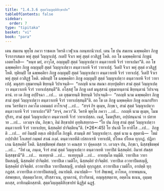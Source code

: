 ```yaml
---
title: "1.4.3.6 สุตฺตวิญฺญตฺติสิกฺขาปท"
tableOfContents: false
sidebar:
  order: 7
type: "tipitaka"
basket: "vi"
book: "para"
---
```



<DynamicBreadcrumb />

<Division number="636" book="para">

<Paragraph number="2350" book="para">
เตน สมเยน พุทฺโธ ภควา ราชคเห วิหรติ เวฬุวเน กลนฺทกนิวาเป. เตน โข ปน สมเยน ฉพฺพคฺคิยา ภิกฺขู จีวรการสมเย พหุํ สุตฺตํ วิญฺญาเปสุํ. กเตปิ จีวเร พหุํ สุตฺตํ อวสิฏฺฐํ โหติ. อถ โข ฉพฺพคฺคิยานํ ภิกฺขูนํ เอตทโหสิ—  “หนฺท มยํ, อาวุโส, อญฺญมฺปิ สุตฺตํ วิญฺญาเปตฺวา ตนฺตวาเยหิ จีวรํ วายาเปมา”ติ. อถ โข ฉพฺพคฺคิยา ภิกฺขู อญฺญมฺปิ สุตฺตํ วิญฺญาเปตฺวา ตนฺตวาเยหิ จีวรํ วายาเปสุํ. วีเตปิ จีวเร พหุํ สุตฺตํ อวสิฏฺฐํ โหติ. ทุติยมฺปิ โข ฉพฺพคฺคิยา ภิกฺขู อญฺญมฺปิ สุตฺตํ วิญฺญาเปตฺวา ตนฺตวาเยหิ จีวรํ วายาเปสุํ. วีเตปิ จีวเร พหุํ สุตฺตํ อวสิฏฺฐํ โหติ. ตติยมฺปิ โข ฉพฺพคฺคิยา ภิกฺขู อญฺญมฺปิ สุตฺตํ วิญฺญาเปตฺวา ตนฺตวาเยหิ จีวรํ วายาเปสุํ. มนุสฺสา อุชฺฌายนฺติ ขิยฺยนฺติ วิปาเจนฺติ—  “กถญฺหิ นาม สมณา สกฺยปุตฺติยา สามํ สุตฺตํ วิญฺญาเปตฺวา ตนฺตวาเยหิ จีวรํ วายาเปสฺสนฺตี”ติ.
</Paragraph>

<Paragraph number="2351" book="para">
อโสฺสสุํ โข ภิกฺขู เตสํ มนุสฺสานํ อุชฺฌายนฺตานํ ขิยฺยนฺตานํ วิปาเจนฺตานํ. เย เต ภิกฺขู อปฺปิจฺฉา …เป…  เต อุชฺฌายนฺติ ขิยฺยนฺติ วิปาเจนฺติ—  “กถญฺหิ นาม ฉพฺพคฺคิยา ภิกฺขู สามํ สุตฺตํ วิญฺญาเปตฺวา ตนฺตวาเยหิ จีวรํ วายาเปสฺสนฺตี”ติ.
</Paragraph>

<Paragraph number="2352" book="para">
อถ โข เต ภิกฺขู ฉพฺพคฺคิเย ภิกฺขู อเนกปริยาเยน วิครหิตฺวา ภควโต เอตมตฺถํ อาโรเจสุํ …เป…  “สจฺจํ กิร ตุเมฺห, ภิกฺขเว, สามํ สุตฺตํ วิญฺญาเปตฺวา ตนฺตวาเยหิ จีวรํ วายาเปถา”ติ? “สจฺจํ, ภควา”ติ. วิครหิ พุทฺโธ ภควา …เป…  กถญฺหิ นาม ตุเมฺห, โมฆปุริสา, สามํ สุตฺตํ วิญฺญาเปตฺวา ตนฺตวาเยหิ จีวรํ วายาเปสฺสถ. เนตํ, โมฆปุริสา, อปฺปสนฺนานํ วา ปสาทาย …เป…  เอวญฺจ ปน, ภิกฺขเว, อิมํ สิกฺขาปทํ อุทฺทิเสยฺยาถ—
</Paragraph>

</Division>
<Division number="637" book="para">

<Paragraph number="2353" book="para">
<Emphasis>“โย ปน ภิกฺขุ สามํ สุตฺตํ วิญฺญาเปตฺวา ตนฺตวาเยหิ จีวรํ วายาเปยฺย, นิสฺสคฺคิยํ ปาจิตฺติยนฺ”</Emphasis>ติ. (*26*:<Emphasis>45</Emphasis>)
</Paragraph>

</Division>
<Division number="638" book="para">

<Paragraph number="2354" book="para">
<Emphasis>โย ปนา</Emphasis>ติ โย ยาทิโส …เป…  <Emphasis>ภิกฺขู</Emphasis>ติ …เป…  อยํ อิมสฺมิํ อตฺเถ อธิปฺเปโต ภิกฺขูติ.
</Paragraph>

<Paragraph number="2355" book="para">
<Emphasis>สามนฺ</Emphasis>ติ สยํ วิญฺญาเปตฺวา.
</Paragraph>

<Paragraph number="2356" book="para">
<Emphasis>สุตฺตํ</Emphasis> นาม ฉ สุตฺตานิ—  โขมํ กปฺปาสิกํ โกเสยฺยํ กมฺพลํ สาณํ ภงฺคํ.
</Paragraph>

<Paragraph number="2357" book="para">
<Emphasis>ตนฺตวาเยหี</Emphasis>ติ เปสกาเรหิ วายาเปติ, ปโยเค ปโยเค ทุกฺกฏํ. ปฏิลาเภน นิสฺสคฺคิยํ โหติ. นิสฺสชฺชิตพฺพํ สํฆสฺส วา คณสฺส วา ปุคฺคลสฺส วา. เอวญฺจ ปน, ภิกฺขเว, นิสฺสชฺชิตพฺพํ …เป…  “อิทํ เม, ภนฺเต, จีวรํ สามํ สุตฺตํ วิญฺญาเปตฺวา ตนฺตวาเยหิ วายาปิตํ นิสฺสคฺคิยํ. อิมาหํ สํฆสฺส นิสฺสชฺชามี”ติ …เป…  ทเทยฺยาติ …เป…  ทเทยฺยุนฺติ …เป…  อายสฺมโต ทมฺมีติ.
</Paragraph>

</Division>
<Division number="639" book="para">

<Paragraph number="2358" book="para">
วายาปิเต วายาปิตสญฺญี, นิสฺสคฺคิยํ ปาจิตฺติยํ. วายาปิเต เวมติโก, นิสฺสคฺคิยํ ปาจิตฺติยํ. วายาปิเต อวายาปิตสญฺญี, นิสฺสคฺคิยํ ปาจิตฺติยํ.
</Paragraph>

<Paragraph number="2359" book="para">
อวายาปิเต วายาปิตสญฺญี, อาปตฺติ ทุกฺกฏสฺส. อวายาปิเต เวมติโก, อาปตฺติ ทุกฺกฏสฺส. อวายาปิเต อวายาปิตสญฺญี, อนาปตฺติ.
</Paragraph>

</Division>
<Division number="640" book="para">

<Paragraph number="2360" book="para">
อนาปตฺติ—  จีวรํ สิพฺเพตุํ, อาโยเค, กายพนฺธเน, อํสพทฺธเก, ปตฺตตฺถวิกาย, ปริสฺสาวเน, ญาตกานํ, ปวาริตานํ, อญฺญสฺสตฺถาย, อตฺตโน ธเนน, อุมฺมตฺตกสฺส, อาทิกมฺมิกสฺสาติ.

</Paragraph>
</Division>

<Paragraph number="2361" type="center" book="para">
สุตฺตวิญฺญตฺติสิกฺขาปทํ นิฏฺฐิตํ ฉฏฺฐํ.
</Paragraph>